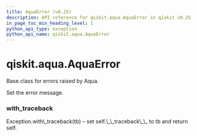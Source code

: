 ```yaml
---
title: AquaError (v0.25)
description: API reference for qiskit.aqua.AquaError in qiskit v0.25
in_page_toc_min_heading_level: 1
python_api_type: exception
python_api_name: qiskit.aqua.AquaError
---
```


<span id="qiskit-aqua-aquaerror" />

# qiskit.aqua.AquaError

<Class id="qiskit.aqua.AquaError" isDedicatedPage={true} github="https://github.com/qiskit-community/qiskit-aqua/tree/stable/0.9/qiskit/aqua/aqua_error.py" signature="AquaError(*message)" modifiers="exception">
  Base class for errors raised by Aqua.

  Set the error message.

  ### with\_traceback

  <Function id="qiskit.aqua.AquaError.with_traceback" signature="with_traceback()">
    Exception.with\_traceback(tb) – set self.\_\_traceback\_\_ to tb and return self.
  </Function>
</Class>

